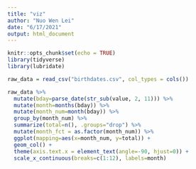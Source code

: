 ```yaml
---
title: "viz"
author: "Nuo Wen Lei"
date: "6/17/2021"
output: html_document
---
```


```r
knitr::opts_chunk$set(echo = TRUE)
library(tidyverse)
library(lubridate)
```

```r
raw_data = read_csv("birthdates.csv", col_types = cols())

raw_data %>% 
  mutate(bday=parse_date(str_sub(value, 2, 11))) %>% 
  mutate(month=months(bday)) %>% 
  mutate(month_num=month(bday)) %>% 
  group_by(month_num) %>% 
  summarize(total=n(), .groups="drop") %>% 
  mutate(month_fct = as.factor(month_num)) %>% 
  ggplot(mapping=aes(x=month_num, y=total)) +
  geom_col() +
  theme(axis.text.x = element_text(angle=-90, hjust=0)) +
  scale_x_continuous(breaks=c(1:12), labels=month)


```

